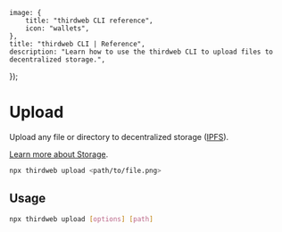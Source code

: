 

	image: {
		title: "thirdweb CLI reference",
		icon: "wallets",
	},
	title: "thirdweb CLI | Reference",
	description: "Learn how to use the thirdweb CLI to upload files to decentralized storage.",
});

# Upload

Upload any file or directory to decentralized storage ([IPFS](/glossary/ipfs)).

[Learn more about Storage](/infrastructure/storage/overview).

```bash
npx thirdweb upload <path/to/file.png>
```

## Usage

```bash
npx thirdweb upload [options] [path]
```

